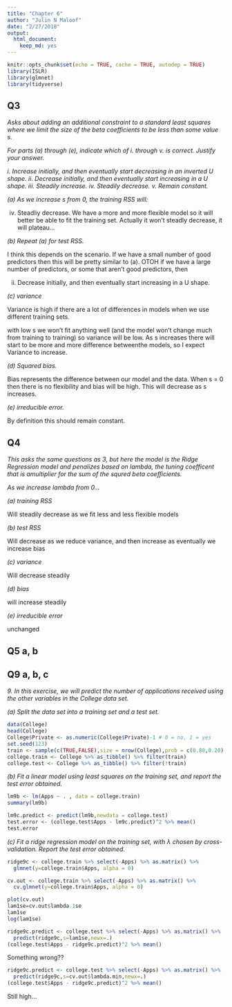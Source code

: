 ```yaml
---
title: "Chapter 6"
author: "Julin N Maloof"
date: "2/27/2018"
output: 
  html_document: 
    keep_md: yes
---
```


```r
knitr::opts_chunk$set(echo = TRUE, cache = TRUE, autodep = TRUE)
library(ISLR)
library(glmnet)
library(tidyverse)
```


## Q3

_Asks about adding an additional constraint to a standard least squares where we limit the size of the beta coefficients to be less than some value _s_._

_For parts (a) through (e), indicate which of i. through v. is correct. Justify your answer._

_i. Increase initially, and then eventually start decreasing in an inverted U shape._
_ii. Decrease initially, and then eventually start increasing in a U shape._
_iii. Steadily increase._
_iv. Steadily decrease._
_v. Remain constant._

_(a) As we increase s from 0, the training RSS will:_

iv. Steadliy decrease.  We have a more and more flexible model so it will better be able to fit the training set.  Actually it won't steadly decrease, it will plateau...

_(b) Repeat (a) for test RSS._

I think this depends on the scenario.  If we have a small number of good predictors then this will be pretty similar to (a).  OTOH if we have a large number of predictors, or some that aren't good predictors, then 

ii. Decrease initially, and then eventually start increasing in a U shape.

_(c) variance_

Variance is high if there are a lot of differences in models when we use different training sets.

with low s we won't fit anything well (and the model won't change much from training to training) so variance will be low.  As s increases there will start to be more and more difference betweenthe models, so I expect Variance to increase.

_(d) Squared bias._

Bias represents the difference between our model and the data.  When s = 0 then there is no flexibility and bias will be high.  This will decrease as s increases.

_(e) irreducible error._

By definition this should remain constant.

## Q4

_This asks the same questions as 3, but here the model is the Ridge Regression model and penalizes based on lambda, the tuning coefficent that is amultiplier for the sum of the squred beta coefficients._

_As we increase lambda from 0..._

_(a) training RSS_

Will steadily decrease as we fit less and less flexible models

_(b) test RSS_

Will decrease as we reduce variance, and then increase as eventually we increase bias

_(c) variance_

Will decrease steadily

_(d) bias_

will increase steadily

_(e) irreducible error_

unchanged

## Q5 a, b

## Q9 a, b, c

_9. In this exercise, we will predict the number of applications received using the other variables in the College data set._

_(a) Split the data set into a training set and a test set._

```r
data(College)
head(College)
College$Private <- as.numeric(College$Private)-1 # 0 = no, 1 = yes
set.seed(123)
train <- sample(c(TRUE,FALSE),size = nrow(College),prob = c(0.80,0.20),replace=TRUE)
college.train <- College %>% as_tibble() %>% filter(train)
college.test <- College %>% as_tibble() %>% filter(!train)
```


_(b) Fit a linear model using least squares on the training set, and report the test error obtained._

```r
lm9b <- lm(Apps ~ . , data = college.train)
summary(lm9b)
```

```r
lm9c.predict <- predict(lm9b,newdata = college.test)
test.error <- (college.test$Apps - lm9c.predict)^2 %>% mean()
test.error
```


_(c) Fit a ridge regression model on the training set, with λ chosen by cross-validation. Report the test error obtained._

```r
ridge9c <- college.train %>% select(-Apps) %>% as.matrix() %>%
  glmnet(y=college.train$Apps, alpha = 0)
```

```r
cv.out <- college.train %>% select(-Apps) %>% as.matrix() %>%
  cv.glmnet(y=college.train$Apps, alpha = 0)
```

```r
plot(cv.out)
lam1se=cv.out$lambda.1se
lam1se
log(lam1se)
```

```r
ridge9c.predict <- college.test %>% select(-Apps) %>% as.matrix() %>%
  predict(ridge9c,s=lam1se,newx=.)
(college.test$Apps - ridge9c.predict)^2 %>% mean()
```
Something wrong??

```r
ridge9c.predict <- college.test %>% select(-Apps) %>% as.matrix() %>%
  predict(ridge9c,s=cv.out$lambda.min,newx=.)
(college.test$Apps - ridge9c.predict)^2 %>% mean()
```

Still high...